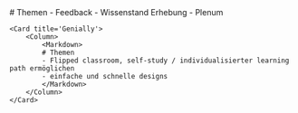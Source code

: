 
<Grid>
    <Card title='Forms'>
        <Column>
            <Markdown>
            # Themen 
            - Feedback
            - Wissenstand Erhebung
            - Plenum
            </Markdown>
        </Column>
    </Card>

    <Card title='Genially'>
        <Column>
            <Markdown>
            # Themen 
            - Flipped classroom, self-study / individualisierter learning path ermöglichen
            - einfache und schnelle designs
            </Markdown>
        </Column>
    </Card>
</Grid>
